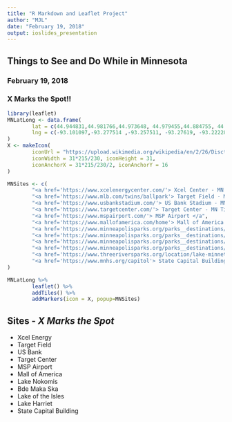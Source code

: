 ---
title: "R Markdown and Leaflet Project"
author: "MJL"
date: "February 19, 2018"
output: ioslides_presentation
---

## Things to See and Do While in Minnesota
### February 19, 2018

### X Marks the Spot!!

```{r setup, echo=FALSE}
library(leaflet)
MNLatLong <- data.frame(
        lat = c(44.944831,44.981766,44.973648, 44.979455,44.884755, 44.854865, 44.908630, 44.945124,44.955093,44.921962,44.907342,44.955150),
        lng = c(-93.101097,-93.277514 ,-93.257511, -93.27619, -93.222285, -93.242215,-93.242021,-93.311179,-93.309643,-93.306161,-93.634447,-93.102233)
)
X <- makeIcon(
        iconUrl = "https://upload.wikimedia.org/wikipedia/en/2/26/Disctemp-x.png",
        iconWidth = 31*215/230, iconHeight = 31,
        iconAnchorX = 31*215/230/2, iconAnchorY = 16
)

MNSites <- c(
        "<a href='https://www.xcelenergycenter.com/'> Xcel Center - MN Wild </a",
        "<a href='https://www.mlb.com/twins/ballpark'> Target Field - MN Twins </a",
        "<a href='https://www.usbankstadium.com/'> US Bank Stadium - MN Vikings </a",
        "<a href='https://www.targetcenter.com/'> Target Center - MN Timberwolves </a",
        "<a href='https://www.mspairport.com/'> MSP Airport </a",
        "<a href='https://www.mallofamerica.com/home'> Mall of America </a",
        "<a href='https://www.minneapolisparks.org/parks__destinations/parks__lakes/lake_nokomis_park/'> Lake Nokomis </a",
        "<a href='https://www.minneapolisparks.org/parks__destinations/parks__lakes/bde_maka_ska_park/'> Bde Maka Ska </a",
        "<a href='https://www.minneapolisparks.org/parks__destinations/parks__lakes/lake_of_the_isles_park/'> Lake of the Isles </a",
        "<a href='https://www.minneapolisparks.org/parks__destinations/parks__lakes/lake_harriet_park/'> Lake Harriet </a" ,
        "<a href='https://www.threeriversparks.org/location/lake-minnetonka-regional-park'> Lake Minnetonka </a",
        "<a href='https://www.mnhs.org/capitol'> State Capital Building </a"
)

MNLatLong %>%
        leaflet() %>%
        addTiles() %>%
        addMarkers(icon = X, popup=MNSites)


```

## Sites - *X Marks the Spot*

- Xcel Energy           
- Target Field
- US Bank               
- Target Center
- MSP Airport          
- Mall of America
- Lake Nokomis         
- Bde Maka Ska
- Lake of the Isles     
- Lake Harriet
- State Capital Building